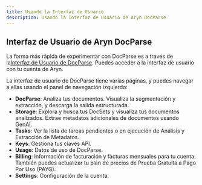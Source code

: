 ```yaml
---
title: Usando la Interfaz de Usuario
description: Usando la Interfaz de Usuario de Aryn DocParse
---
```


## Interfaz de Usuario de Aryn DocParse

La forma más rápida de experimentar con DocParse es a través de la[Interfaz de Usuario de DocParse](http://app.aryn.ai/docparse/). Puedes acceder a la interfaz de usuario con tu cuenta de Aryn.

La interfaz de usuario de DocParse tiene varias páginas, y puedes navegar a ellas usando el panel de navegación izquierdo:

* **DocParse**: Analiza tus documentos. Visualiza la segmentación y extracción, y descarga la salida estructurada.
* **Storage**: Explora y busca tus DocSets y visualiza tus documentos analizados. Extrae metadatos adicionales de documentos usando GenAI.
* **Tasks**: Ver la lista de tareas pendientes o en ejecución de Análisis y Extracción de Metadatos.
* **Keys**: Gestiona tus claves API.
* **Usage**: Datos de uso de DocParse.
* **Billing**: Información de facturación y facturas mensuales para tu cuenta. También puedes actualizar tu plan de precios de Prueba Gratuita a Pago Por Uso (PAYG).
* **Settings**: Configuración de la cuenta.
